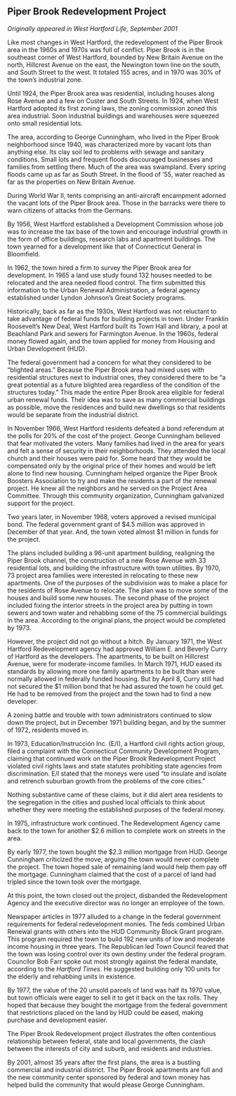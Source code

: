 ## Piper Brook Redevelopment Project {-}

*Originally appeared in West Hartford Life, September 2001*

Like most changes in West Hartford, the redevelopment of the Piper Brook area in the 1960s and 1970s was full of conflict. Piper Brook is in the southeast corner of West Hartford, bounded by New Britain Avenue on the north, Hillcrest Avenue on the east, the Newington town line on the south, and South Street to the west. It totaled 155 acres, and in 1970 was 30% of the town’s industrial zone.

Until 1924, the Piper Brook area was residential, including houses along Rose Avenue and a few on Custer and South Streets. In 1924, when West Hartford adopted its first zoning laws, the zoning commission zoned this area industrial. Soon industrial buildings and warehouses were squeezed onto small residential lots.

The area, according to George Cunningham, who lived in the Piper Brook neighborhood since 1940, was characterized more by vacant lots than anything else. Its clay soil led to problems with sewage and sanitary conditions. Small lots and frequent floods discouraged businesses and families from settling there. Much of the area was swampland. Every spring floods came up as far as South Street. In the flood of ’55, water reached as far as the properties on New Britain Avenue.

During World War II, tents comprising an anti-aircraft encampment adorned the vacant lots of the Piper Brook area. Those in the barracks were there to warn citizens of attacks from the Germans.

By 1956, West Hartford established a Development Commission whose job was to increase the tax base of the town and encourage industrial growth in the form of office buildings, research labs and apartment buildings. The town yearned for a development like that of Connecticut General in Bloomfield.

In 1962, the town hired a firm to survey the Piper Brook area for development. In 1965 a land use study found 132 houses needed to be relocated and the area needed flood control. The firm submitted this information to the Urban Renewal Administration, a federal agency established under Lyndon Johnson’s Great Society programs.

Historically, back as far as the 1930s, West Hartford was not reluctant to take advantage of federal funds for building projects in town. Under Franklin Roosevelt’s New Deal, West Hartford built its Town Hall and library, a pool at Beachland Park and sewers for Farmington Avenue. In the 1960s, federal money flowed again, and the town applied for money from Housing and Urban Development (HUD).

The federal government had a concern for what they considered to be “blighted areas.” Because the Piper Brook area had mixed uses with residential structures next to industrial ones, they considered there to be “a great potential as a future blighted area regardless of the condition of the structures today.” This made the entire Piper Brook area eligible for federal urban renewal funds. Their idea was to save as many commercial buildings as possible, move the residences and build new dwellings so that residents would be separate from the industrial district.

In November 1966, West Hartford residents defeated a bond referendum at the polls for 20% of the cost of the project. George Cunningham believed that fear motivated the voters. Many families had lived in the area for years and felt a sense of security in their neighborhoods. They attended the local church and their houses were paid for. Some heard that they would be compensated only by the original price of their homes and would be left alone to find new housing. Cunningham helped organize the Piper Brook Boosters Association to try and make the residents a part of the renewal project. He knew all the neighbors and he served on the Project Area Committee. Through this community organization, Cunningham galvanized support for the project.

Two years later, in November 1968, voters approved a revised municipal bond. The federal government grant of $4.5 million was approved in December of that year. And, the town voted almost $1 million in funds for the project.

The plans included building a 96-unit apartment building, realigning the Piper Brook channel, the construction of a new Rose Avenue with 33 residential lots, and building the infrastructure with town utilities. By 1970, 73 project area families were interested in relocating to these new apartments. One of the purposes of the subdivision was to make a place for the residents of Rose Avenue to relocate. The plan was to move some of the houses and build some new houses. The second phase of the project included fixing the interior streets in the project area by putting in town sewers and town water and rehabbing some of the 75 commercial buildings in the area. According to the original plans, the project would be completed by 1973.

However, the project did not go without a hitch. By January 1971, the West Hartford Redevelopment agency had approved William E. and Beverly Curry of Hartford as the developers. The apartments, to be built on Hillcrest Avenue, were for moderate-income families. In March 1971, HUD eased its standards by allowing more one family apartments to be built than were normally allowed in federally funded housing. But by April 8, Curry still had not secured the $1 million bond that he had assured the town he could get. He had to be removed from the project and the town had to find a new developer.

A zoning battle and trouble with town administrators continued to slow down the project, but in December 1971 building began, and by the summer of 1972, residents moved in.

In 1973, Education/Instrucción Inc. (E/I), a Hartford civil rights action group, filed a complaint with the Connecticut Community Development Program, claiming that continued work on the Piper Brook Redevelopment Project violated civil rights laws and state statutes prohibiting state agencies from discrimination. E/I stated that the moneys were used “to insulate and isolate and retrench suburban growth from the problems of the core cities.”

Nothing substantive came of these claims, but it did alert area residents to the segregation in the cities and pushed local officials to think about whether they were meeting the established purposes of the federal money.

In 1975, infrastructure work continued. The Redevelopment Agency came back to the town for another $2.6 million to complete work on streets in the area.

By early 1977, the town bought the $2.3 million mortgage from HUD. George Cunningham criticized the move, arguing the town would never complete the project. The town hoped sale of remaining land would help them pay off the mortgage. Cunningham claimed that the cost of a parcel of land had tripled since the town took over the mortgage.

At this point, the town closed out the project, disbanded the Redevelopment Agency and the executive director was no longer an employee of the town.

Newspaper articles in 1977 alluded to a change in the federal government requirements for federal redevelopment monies. The feds combined Urban Renewal grants with others into the HUD Community Block Grant program. This program required the town to build 192 new units of low and moderate income housing in three years. The Republican led Town Council feared that the town was losing control over its own destiny under the federal program. Councilor Bob Farr spoke out most strongly against the federal mandate, according to the *Hartford Times*. He suggested building only 100 units for the elderly and rehabbing units in existence.

By 1977, the value of the 20 unsold parcels of land was half its 1970 value, but town officials were eager to sell it to get it back on the tax rolls. They hoped that because they bought the mortgage from the federal government that restrictions placed on the land by HUD could be eased, making purchase and development easier.

The Piper Brook Redevelopment project illustrates the often contentious relationship between federal, state and local governments, the clash between the interests of city and suburb, and residents and industries.

By 2001, almost 35 years after the first plans, the area is a bustling commercial and industrial district. The Piper Brook apartments are full and the new community center sponsored by federal and town money has helped build the community that would please George Cunningham.
